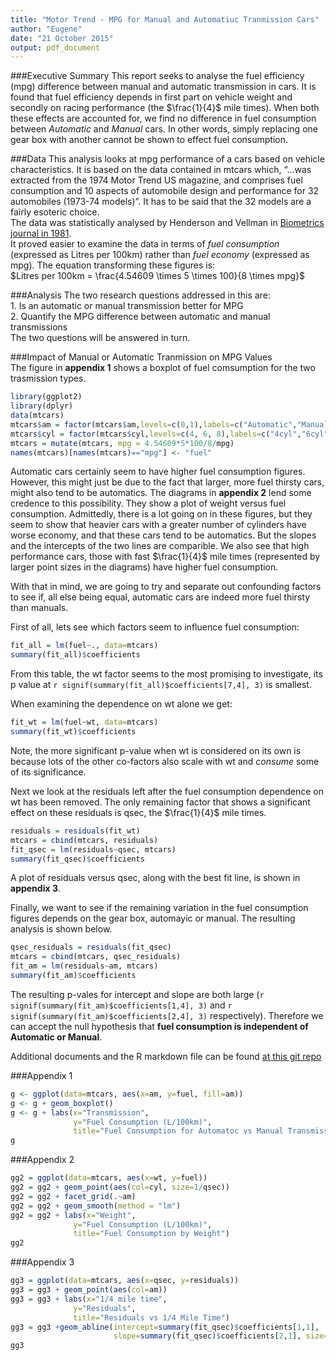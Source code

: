 ```yaml
---
title: "Motor Trend - MPG for Manual and Automatiuc Tranmission Cars"
author: "Eugene"
date: "21 October 2015"
output: pdf_document
---
```

###Executive Summary
This report seeks to analyse the fuel efficiency (mpg) difference between manual and automatic transmission in cars. It is found that fuel efficiency depends in first part on vehicle weight and secondly on racing performance (the $\frac{1}{4}$ mile times). When both these effects are accounted for, we find no difference in fuel consumption between *Automatic* and *Manual* cars. In other words, simply replacing one gear box with another cannot be shown to effect fuel consumption.


###Data
This analysis looks at mpg performance of a cars based on vehicle characteristics. It is based on the data contained in mtcars which, "...was extracted from the 1974 Motor Trend US magazine, and comprises fuel consumption and 10 aspects of automobile design and performance for 32 automobiles (1973-74 models)". It has to be said that the 32 models are a fairly esoteric choice.  
The data was statistically analysed by Henderson and Vellman in [Biometrics journal in 1981](http://www.mortality.org/INdb/2008/02/12/8/document.pdf).  
It proved easier to examine the data in terms of *fuel consumption* (expressed as Litres per 100km) rather than *fuel economy* (expressed as mpg). The equation transforming these figures is:  
$Litres  per  100km = \frac{4.54609 \times 5 \times 100}{8 \times mpg}$

###Analysis
The two research questions addressed in this are:  
1. Is an automatic or manual transmission better for MPG  
2. Quantify the MPG difference between automatic and manual transmissions  
The two questions will be answered in turn.  

###Impact of Manual or Automatic Tranmission on MPG Values  
The figure in **appendix 1** shows a boxplot of fuel comsumption for the two trasmission types.

```r
library(ggplot2)
library(dplyr)
data(mtcars)
mtcars$am = factor(mtcars$am,levels=c(0,1),labels=c("Automatic","Manual"))
mtcars$cyl = factor(mtcars$cyl,levels=c(4, 6, 8),labels=c("4cyl","6cyl", "8cyl"))
mtcars = mutate(mtcars, mpg = 4.54609*5*100/8/mpg)
names(mtcars)[names(mtcars)=="mpg"] <- "fuel"
```

Automatic cars certainly seem to have higher fuel consumption figures. However, this might just be due to the fact that larger, more fuel thirsty cars, might also tend to be automatics. The diagrams in **appendix 2** lend some credence to this possibility. They show a plot of weight versus fuel consumption. Admittedly, there is a lot going on in these figures, but they seem to show that heavier cars with a greater number of cylinders have worse economy, and that these cars tend to be automatics. But the slopes and the intercepts of the two lines are comparible. We also see that high performance cars, those with fast $\frac{1}{4}$ mile times (represented by larger point sizes in the diagrams) have higher fuel consumption.


With that in mind, we are going to try and separate out confounding factors to see if, all else being equal, automatic cars are indeed more fuel thirsty than manuals. 

First of all, lets see which factors seem to influence fuel consumption:  
```r
fit_all = lm(fuel~., data=mtcars)
summary(fit_all)$coefficients
```
 
From this table, the wt factor seems to the most promising to investigate, its p value at `r signif(summary(fit_all)$coefficients[7,4], 3)` is smallest.

When examining the dependence on wt alone we get:  
```r
fit_wt = lm(fuel~wt, data=mtcars)
summary(fit_wt)$coefficients
```

Note, the more significant p-value when wt is considered on its own is because lots of the other co-factors also scale with wt and *consume* some of its significance.

Next we look at the residuals left after the fuel consumption dependence on wt has been removed. The only remaining factor that shows a significant effect on these residuals is qsec, the $\frac{1}{4}$ mile times. 

```r
residuals = residuals(fit_wt)
mtcars = cbind(mtcars, residuals)
fit_qsec = lm(residuals~qsec, mtcars)
summary(fit_qsec)$coefficients
```

A plot of residuals versus qsec, along with the best fit line, is shown in **appendix 3**.  

Finally, we want to see if the remaining variation in the fuel consumption figures depends on the gear box, automayic or manual. The resulting analysis is shown below. 

```r
qsec_residuals = residuals(fit_qsec)
mtcars = cbind(mtcars, qsec_residuals)
fit_am = lm(residuals~am, mtcars)
summary(fit_am)$coefficients
```

The resulting p-vales for intercept and slope are both large (`r signif(summary(fit_am)$coefficients[1,4], 3)` and `r signif(summary(fit_am)$coefficients[2,4], 3)` respectively). Therefore we can accept the null hypothesis that **fuel consumption is independent of Automatic or Manual**.

Additional documents and the R markdown file can be found [at this git repo](https://github.com/eugene100hickey/Regression-Models)

###Appendix 1

```r
g <- ggplot(data=mtcars, aes(x=am, y=fuel, fill=am))
g <- g + geom_boxplot()
g <- g + labs(x="Transmission",
              y="Fuel Consumption (L/100km)",
              title="Fuel Consumption for Automatoc vs Manual Transmission")
g
```

###Appendix 2

```r
gg2 = ggplot(data=mtcars, aes(x=wt, y=fuel))
gg2 = gg2 + geom_point(aes(col=cyl, size=1/qsec))
gg2 = gg2 + facet_grid(.~am)
gg2 = gg2 + geom_smooth(method = "lm")
gg2 = gg2 + labs(x="Weight",
              y="Fuel Consumption (L/100km)",
              title="Fuel Consumption by Weight")
gg2
```

###Appendix 3

```r
gg3 = ggplot(data=mtcars, aes(x=qsec, y=residuals))
gg3 = gg3 + geom_point(aes(col=am))
gg3 = gg3 + labs(x="1/4 mile time",
              y="Residuals",
              title="Residuals vs 1/4 Mile Time")
gg3 = gg3 +geom_abline(intercept=summary(fit_qsec)$coefficients[1,1],
                       slope=summary(fit_qsec)$coefficients[2,1], size=2, col=556)
gg3
```

